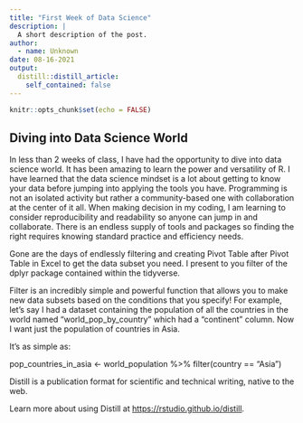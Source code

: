 ```yaml
---
title: "First Week of Data Science"
description: |
  A short description of the post.
author:
  - name: Unknown
date: 08-16-2021
output:
  distill::distill_article:
    self_contained: false
---
```



```r
knitr::opts_chunk$set(echo = FALSE)
```

## Diving into Data Science World

In less than 2 weeks of class, I have had the opportunity to dive into data science world. It has been amazing to learn the power and versatility of R. I have learned that the data science mindset is a lot about getting to know your data before jumping into applying the tools you have. Programming is not an isolated activity but rather a community-based one with collaboration at the center of it all.
When making decision in my coding, I am learning to consider reproducibility and readability so anyone can jump in and collaborate. There is an endless supply of tools and packages so finding the right requires knowing standard practice and efficiency needs.  

Gone are the days of endlessly filtering and creating Pivot Table after Pivot Table in Excel to get the data subset you need. I present to you filter of the dplyr package contained within the tidyverse. 

Filter is an incredibly simple and powerful function that allows you to make new data subsets based on the conditions that you specify!
For example, let's say I had a dataset containing the population of all the countries in the world named "world_pop_by_country" which had a "continent" column. Now I want just the population of countries in Asia.

It's as simple as:

pop_countries_in_asia <- world_population %>% 
                          filter(country == "Asia")



Distill is a publication format for scientific and technical writing, native to the web.

Learn more about using Distill at <https://rstudio.github.io/distill>.


